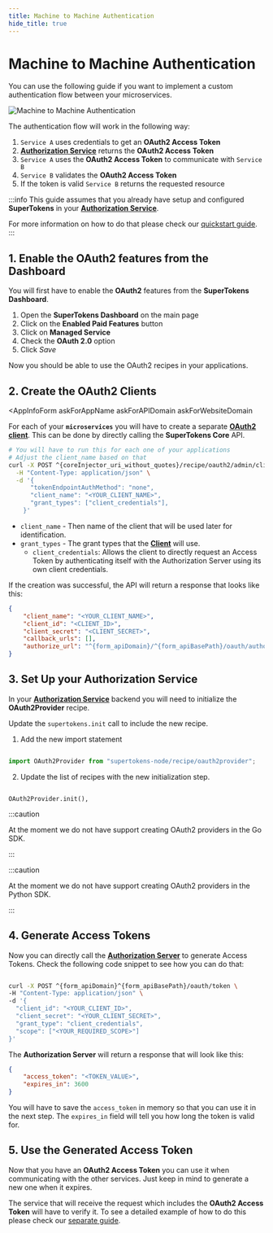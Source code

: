 ```yaml
---
title: Machine to Machine Authentication
hide_title: true
---
```



# Machine to Machine Authentication

You can use the following guide if you want to implement a custom authentication flow between your microservices.

<img src="/img/oauth/machine-to-machine.png" alt="Machine to Machine Authentication"/>

The authentication flow will work in the following way:

1. `Service A` uses credentials to get an **OAuth2 Access Token**
2. [**Authorization Service**](/docs/oauth/introduction#authorization-service) returns the **OAuth2 Access Token**
3. `Service A` uses the **OAuth2 Access Token** to communicate with `Service B`
4. `Service B` validates the **OAuth2 Access Token**
5. If the token is valid `Service B` returns the requested resource

:::info
This guide assumes that you already have setup and configured **SuperTokens** in your [**Authorization Service**](/docs/oauth/introduction#authorization-service). 

For more information on how to do that please check our [quickstart guide](/docs/thirdparty/introduction).
:::

## 1. Enable the OAuth2 features from the Dashboard

You will first have to enable the **OAuth2** features from the **SuperTokens Dashboard**.
1. Open the **SuperTokens Dashboard** on the main page
2. Click on the **Enabled Paid Features** button
3. Click on **Managed Service**
4. Check the **OAuth 2.0** option
5. Click *Save* 

Now you should be able to use the OAuth2 recipes in your applications.

## 2. Create the OAuth2 Clients


<CoreInjector defaultValue="https://<your-core-identifier>.aws.supertokens.io" showTenantId={false}>

<AppInfoForm
    askForAppName
    askForAPIDomain
    askForWebsiteDomain
>
 
For each of your **`microservices`** you will have to create a separate [**OAuth2 client**](/docs/oauth/introduction#client).
This can be done by directly calling the **SuperTokens Core** API.


```bash
# You will have to run this for each one of your applications
# Adjust the client_name based on that
curl -X POST ^{coreInjector_uri_without_quotes}/recipe/oauth2/admin/clients \
  -H "Content-Type: application/json" \
  -d '{
      "tokenEndpointAuthMethod": "none",
      "client_name": "<YOUR_CLIENT_NAME>",
      "grant_types": ["client_credentials"],
    }'
```



- `client_name` - Then name of the client that will be used later for identification.
- `grant_types` - The grant types that the [**Client**](/#authorization) will use. 
    - `client_credentials`: Allows the client to directly request an Access Token by authenticating itself with the Authorization Server using its own client credentials.

If the creation was successful, the API will return a response that looks like this:

```json
{
    "client_name": "<YOUR_CLIENT_NAME>",
    "client_id": "<CLIENT_ID>",
    "client_secret": "<CLIENT_SECRET>",
    "callback_urls": [],
    "authorize_url": "^{form_apiDomain}/^{form_apiBasePath}/oauth/authorize",
}

```
## 3. Set Up your Authorization Service 

In your [**Authorization Service**](/docs/oauth/introduction#authorization-service) backend you will need to initialize the **OAuth2Provider** recipe.

<BackendSDKTabs  disableOtherFrameworks>

<TabItem value="nodejs">

Update the `supertokens.init` call to include the new recipe.

1. Add the new import statement

```typescript 

import OAuth2Provider from "supertokens-node/recipe/oauth2provider";

```

2. Update the list of recipes with the new initialization step.

```tsx

OAuth2Provider.init(),

```

</TabItem>

<TabItem value="go">

:::caution

At the moment we do not have support creating OAuth2 providers in the Go SDK.

:::

</TabItem>

<TabItem value="python">

:::caution

At the moment we do not have support creating OAuth2 providers in the Python SDK.

:::

</TabItem>

</BackendSDKTabs>


## 4. Generate Access Tokens

Now you can directly call the [**Authorization Server**](/docs/oauth/introduction#authorization-server) to generate Access Tokens.
Check the following code snippet to see how you can do that:


```bash

curl -X POST ^{form_apiDomain}^{form_apiBasePath}/oauth/token \
-H "Content-Type: application/json" \
-d '{
  "client_id": "<YOUR_CLIENT_ID>",
  "client_secret": "<YOUR_CLIENT_SECRET>",
  "grant_type": "client_credentials",
  "scope": ["<YOUR_REQUIRED_SCOPE>"]
}'

```


The **Authorization Server** will return a response that will look like this:

```json
{
    "access_token": "<TOKEN_VALUE>",
    "expires_in": 3600
}
```

You will have to save the `access_token` in memory so that you can use it in the next step.
The `expires_in` field will tell you how long the token is valid for.

## 5. Use the Generated Access Token 

Now that you have an **OAuth2 Access Token** you can use it when communicating with the other services.
Just keep in mind to generate a new one when it expires.

The service that will receive the request which includes the **OAuth2 Access Token** will have to verify it.
To see a detailed example of how to do this please check our [separate guide](/docs/oauth/customizations/verfiy-tokens).

</AppInfoForm>

</CoreInjector>
